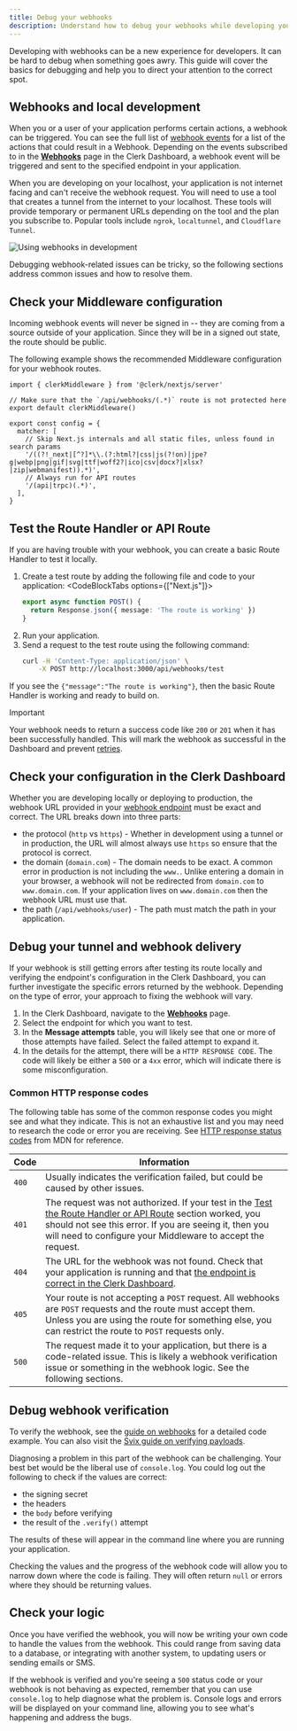 ```yaml
---
title: Debug your webhooks
description: Understand how to debug your webhooks while developing your application
---
```


Developing with webhooks can be a new experience for developers. It can be hard to debug when something goes awry. This guide will cover the basics for debugging and help you to direct your attention to the correct spot.

## Webhooks and local development

When you or a user of your application performs certain actions, a webhook can be triggered. You can see the full list of [webhook events](/docs/guides/development/webhooks/overview#supported-webhook-events) for a list of the actions that could result in a Webhook. Depending on the events subscribed to in the [**Webhooks**](https://dashboard.clerk.com/~/webhooks) page in the Clerk Dashboard, a webhook event will be triggered and sent to the specified endpoint in your application.

When you are developing on your localhost, your application is not internet facing and can't receive the webhook request. You will need to use a tool that creates a tunnel from the internet to your localhost. These tools will provide temporary or permanent URLs depending on the tool and the plan you subscribe to. Popular tools include `ngrok`, `localtunnel`, and `Cloudflare Tunnel`.

![Using webhooks in development](/docs/images/integrations/webhooks/webhooks_diagram.png)

Debugging webhook-related issues can be tricky, so the following sections address common issues and how to resolve them.

## Check your Middleware configuration

Incoming webhook events will never be signed in -- they are coming from a source outside of your application. Since they will be in a signed out state, the route should be public.

The following example shows the recommended Middleware configuration for your webhook routes.

<Include src="_partials/nextjs/nextjs-16-callout" />

```tsx {{ filename: 'middleware|proxy.tsx' }}
import { clerkMiddleware } from '@clerk/nextjs/server'

// Make sure that the `/api/webhooks/(.*)` route is not protected here
export default clerkMiddleware()

export const config = {
  matcher: [
    // Skip Next.js internals and all static files, unless found in search params
    '/((?!_next|[^?]*\\.(?:html?|css|js(?!on)|jpe?g|webp|png|gif|svg|ttf|woff2?|ico|csv|docx?|xlsx?|zip|webmanifest)).*)',
    // Always run for API routes
    '/(api|trpc)(.*)',
  ],
}
```

## Test the Route Handler or API Route

If you are having trouble with your webhook, you can create a basic Route Handler to test it locally.

1. Create a test route by adding the following file and code to your application:
   <CodeBlockTabs options={["Next.js"]}>
     ```ts {{ filename: 'app/webhooks/test/route.ts' }}
     export async function POST() {
       return Response.json({ message: 'The route is working' })
     }
     ```
   </CodeBlockTabs>
1. Run your application.
1. Send a request to the test route using the following command:
   ```bash
   curl -H 'Content-Type: application/json' \
       -X POST http://localhost:3000/api/webhooks/test
   ```

If you see the `{"message":"The route is working"}`, then the basic Route Handler is working and ready to build on.

> [!IMPORTANT]
> Your webhook needs to return a success code like `200` or `201` when it has been successfully handled. This will mark the webhook as successful in the Dashboard and prevent [retries](/docs/guides/development/webhooks/overview#retry).

## Check your configuration in the Clerk Dashboard

Whether you are developing locally or deploying to production, the webhook URL provided in your [webhook endpoint](https://dashboard.clerk.com/~/webhooks) must be exact and correct. The URL breaks down into three parts:

- the protocol (`http` vs `https`) - Whether in development using a tunnel or in production, the URL will almost always use `https` so ensure that the protocol is correct.
- the domain (`domain.com`) - The domain needs to be exact. A common error in production is not including the `www.`. Unlike entering a domain in your browser, a webhook will not be redirected from `domain.com` to `www.domain.com`. If your application lives on `www.domain.com` then the webhook URL must use that.
- the path (`/api/webhooks/user`) - The path must match the path in your application.

## Debug your tunnel and webhook delivery

If your webhook is still getting errors after testing its route locally and verifying the endpoint's configuration in the Clerk Dashboard, you can further investigate the specific errors returned by the webhook. Depending on the type of error, your approach to fixing the webhook will vary.

1. In the Clerk Dashboard, navigate to the [**Webhooks**](https://dashboard.clerk.com/~/webhooks) page.
1. Select the endpoint for which you want to test.
1. In the **Message attempts** table, you will likely see that one or more of those attempts have failed. Select the failed attempt to expand it.
1. In the details for the attempt, there will be a `HTTP RESPONSE CODE`. The code will likely be either a `500` or a `4xx` error, which will indicate there is some misconfiguration.

### Common HTTP response codes

The following table has some of the common response codes you might see and what they indicate. This is not an exhaustive list and you may need to research the code or error you are receiving. See [HTTP response status codes](https://developer.mozilla.org/en-US/docs/Web/HTTP/Status) from MDN for reference.

| Code | Information |
| - | - |
| `400` | Usually indicates the verification failed, but could be caused by other issues. |
| `401` | The request was not authorized. If your test in the [Test the Route Handler or API Route](#test-the-route-handler-or-api-route) section worked, you should not see this error. If you are seeing it, then you will need to configure your Middleware to accept the request. |
| `404` | The URL for the webhook was not found. Check that your application is running and that [the endpoint is correct in the Clerk Dashboard](/docs/guides/development/webhooks/debugging#check-your-configuration-in-the-clerk-dashboard). |
| `405` | Your route is not accepting a `POST` request. All webhooks are `POST` requests and the route must accept them. Unless you are using the route for something else, you can restrict the route to `POST` requests only. |
| `500` | The request made it to your application, but there is a code-related issue. This is likely a webhook verification issue or something in the webhook logic. See the following sections. |

## Debug webhook verification

To verify the webhook, see the [guide on webhooks](/docs/guides/development/webhooks/syncing) for a detailed code example. You can also visit the [Svix guide on verifying payloads](https://docs.svix.com/receiving/verifying-payloads/how).

Diagnosing a problem in this part of the webhook can be challenging. Your best bet would be the liberal use of `console.log`. You could log out the following to check if the values are correct:

- the signing secret
- the headers
- the `body` before verifying
- the result of the `.verify()` attempt

The results of these will appear in the command line where you are running your application.

Checking the values and the progress of the webhook code will allow you to narrow down where the code is failing. They will often return `null` or errors where they should be returning values.

## Check your logic

Once you have verified the webhook, you will now be writing your own code to handle the values from the webhook. This could range from saving data to a database, or integrating with another system, to updating users or sending emails or SMS.

If the webhook is verified and you're seeing a `500` status code or your webhook is not behaving as expected, remember that you can use `console.log` to help diagnose what the problem is. Console logs and errors will be displayed on your command line, allowing you to see what's happening and address the bugs.
